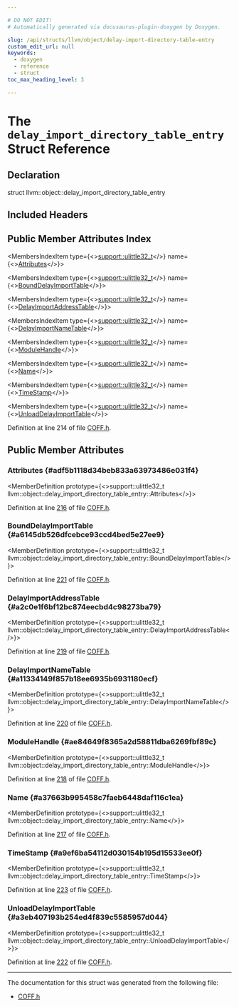 ```yaml
---

# DO NOT EDIT!
# Automatically generated via docusaurus-plugin-doxygen by Doxygen.

slug: /api/structs/llvm/object/delay-import-directory-table-entry
custom_edit_url: null
keywords:
  - doxygen
  - reference
  - struct
toc_max_heading_level: 3

---
```





# The `delay_import_directory_table_entry` Struct Reference

<DoxygenPage pluginConfig={pluginConfig}>



## Declaration

<CodeBlock>struct llvm::object::delay_import_directory_table_entry</CodeBlock>

## Included Headers

<IncludesList>
<IncludesListItem
  filePath="llvm/Object/COFF.h"
  permalink="/docs/api/files/include/include/llvm/include/llvm/object/coff-h"
  isLocal="true" />
</IncludesList>

## Public Member Attributes Index

<MembersIndex>

<MembersIndexItem
  type={<><a href="/docs/api/namespaces/llvm/support/#a206b37274fa3e908017da357d12724d1">support::ulittle32&#95;t</a></>}
  name={<><a href="#adf5b1118d34beb833a63973486e031f4">Attributes</a></>}>
</MembersIndexItem>

<MembersIndexItem
  type={<><a href="/docs/api/namespaces/llvm/support/#a206b37274fa3e908017da357d12724d1">support::ulittle32&#95;t</a></>}
  name={<><a href="#a6145db526dfcebce93ccd4bed5e27ee9">BoundDelayImportTable</a></>}>
</MembersIndexItem>

<MembersIndexItem
  type={<><a href="/docs/api/namespaces/llvm/support/#a206b37274fa3e908017da357d12724d1">support::ulittle32&#95;t</a></>}
  name={<><a href="#a2c0e1f6bf12bc874eecbd4c98273ba79">DelayImportAddressTable</a></>}>
</MembersIndexItem>

<MembersIndexItem
  type={<><a href="/docs/api/namespaces/llvm/support/#a206b37274fa3e908017da357d12724d1">support::ulittle32&#95;t</a></>}
  name={<><a href="#a11334149f857b18ee6935b6931180ecf">DelayImportNameTable</a></>}>
</MembersIndexItem>

<MembersIndexItem
  type={<><a href="/docs/api/namespaces/llvm/support/#a206b37274fa3e908017da357d12724d1">support::ulittle32&#95;t</a></>}
  name={<><a href="#ae84649f8365a2d58811dba6269fbf89c">ModuleHandle</a></>}>
</MembersIndexItem>

<MembersIndexItem
  type={<><a href="/docs/api/namespaces/llvm/support/#a206b37274fa3e908017da357d12724d1">support::ulittle32&#95;t</a></>}
  name={<><a href="#a37663b995458c7faeb6448daf116c1ea">Name</a></>}>
</MembersIndexItem>

<MembersIndexItem
  type={<><a href="/docs/api/namespaces/llvm/support/#a206b37274fa3e908017da357d12724d1">support::ulittle32&#95;t</a></>}
  name={<><a href="#a9ef6ba54112d030154b195d15533ee0f">TimeStamp</a></>}>
</MembersIndexItem>

<MembersIndexItem
  type={<><a href="/docs/api/namespaces/llvm/support/#a206b37274fa3e908017da357d12724d1">support::ulittle32&#95;t</a></>}
  name={<><a href="#a3eb407193b254ed4f839c5585957d044">UnloadDelayImportTable</a></>}>
</MembersIndexItem>

</MembersIndex>


Definition at line 214 of file <a href="/docs/api/files/include/include/llvm/include/llvm/object/coff-h">COFF.h</a>.

<SectionDefinition>

## Public Member Attributes

### Attributes {#adf5b1118d34beb833a63973486e031f4}

<MemberDefinition
  prototype={<>support::ulittle32&#95;t llvm::object::delay&#95;import&#95;directory&#95;table&#95;entry::Attributes</>}>

Definition at line <a href="/docs/api/files/include/include/llvm/include/llvm/object/coff-h/#l00216">216</a> of file <a href="/docs/api/files/include/include/llvm/include/llvm/object/coff-h">COFF.h</a>.
</MemberDefinition>

### BoundDelayImportTable {#a6145db526dfcebce93ccd4bed5e27ee9}

<MemberDefinition
  prototype={<>support::ulittle32&#95;t llvm::object::delay&#95;import&#95;directory&#95;table&#95;entry::BoundDelayImportTable</>}>

Definition at line <a href="/docs/api/files/include/include/llvm/include/llvm/object/coff-h/#l00221">221</a> of file <a href="/docs/api/files/include/include/llvm/include/llvm/object/coff-h">COFF.h</a>.
</MemberDefinition>

### DelayImportAddressTable {#a2c0e1f6bf12bc874eecbd4c98273ba79}

<MemberDefinition
  prototype={<>support::ulittle32&#95;t llvm::object::delay&#95;import&#95;directory&#95;table&#95;entry::DelayImportAddressTable</>}>

Definition at line <a href="/docs/api/files/include/include/llvm/include/llvm/object/coff-h/#l00219">219</a> of file <a href="/docs/api/files/include/include/llvm/include/llvm/object/coff-h">COFF.h</a>.
</MemberDefinition>

### DelayImportNameTable {#a11334149f857b18ee6935b6931180ecf}

<MemberDefinition
  prototype={<>support::ulittle32&#95;t llvm::object::delay&#95;import&#95;directory&#95;table&#95;entry::DelayImportNameTable</>}>

Definition at line <a href="/docs/api/files/include/include/llvm/include/llvm/object/coff-h/#l00220">220</a> of file <a href="/docs/api/files/include/include/llvm/include/llvm/object/coff-h">COFF.h</a>.
</MemberDefinition>

### ModuleHandle {#ae84649f8365a2d58811dba6269fbf89c}

<MemberDefinition
  prototype={<>support::ulittle32&#95;t llvm::object::delay&#95;import&#95;directory&#95;table&#95;entry::ModuleHandle</>}>

Definition at line <a href="/docs/api/files/include/include/llvm/include/llvm/object/coff-h/#l00218">218</a> of file <a href="/docs/api/files/include/include/llvm/include/llvm/object/coff-h">COFF.h</a>.
</MemberDefinition>

### Name {#a37663b995458c7faeb6448daf116c1ea}

<MemberDefinition
  prototype={<>support::ulittle32&#95;t llvm::object::delay&#95;import&#95;directory&#95;table&#95;entry::Name</>}>

Definition at line <a href="/docs/api/files/include/include/llvm/include/llvm/object/coff-h/#l00217">217</a> of file <a href="/docs/api/files/include/include/llvm/include/llvm/object/coff-h">COFF.h</a>.
</MemberDefinition>

### TimeStamp {#a9ef6ba54112d030154b195d15533ee0f}

<MemberDefinition
  prototype={<>support::ulittle32&#95;t llvm::object::delay&#95;import&#95;directory&#95;table&#95;entry::TimeStamp</>}>

Definition at line <a href="/docs/api/files/include/include/llvm/include/llvm/object/coff-h/#l00223">223</a> of file <a href="/docs/api/files/include/include/llvm/include/llvm/object/coff-h">COFF.h</a>.
</MemberDefinition>

### UnloadDelayImportTable {#a3eb407193b254ed4f839c5585957d044}

<MemberDefinition
  prototype={<>support::ulittle32&#95;t llvm::object::delay&#95;import&#95;directory&#95;table&#95;entry::UnloadDelayImportTable</>}>

Definition at line <a href="/docs/api/files/include/include/llvm/include/llvm/object/coff-h/#l00222">222</a> of file <a href="/docs/api/files/include/include/llvm/include/llvm/object/coff-h">COFF.h</a>.
</MemberDefinition>

</SectionDefinition>

<hr/>

The documentation for this struct was generated from the following file:

<ul>
<li><a href="/docs/api/files/include/include/llvm/include/llvm/object/coff-h">COFF.h</a></li>
</ul>

</DoxygenPage>
